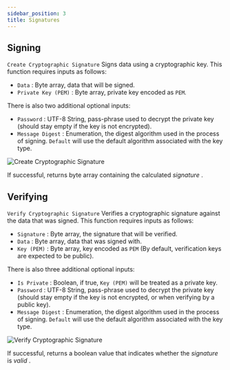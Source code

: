 ```yaml
---
sidebar_position: 3
title: Signatures
---
```



## Signing

`Create Cryptographic Signature` Signs data using a cryptographic key. This function requires inputs as follows:

* `Data` <Step text="1"/> : Byte array, data that will be signed.
* `Private Key (PEM)` <Step text="2"/> : Byte array, private key encoded as `PEM`.

There is also two additional optional inputs:

* `Password` <Step text="3"/> : UTF-8 String, pass-phrase used to decrypt the private key
(should stay empty if the key is not encrypted).
* `Message Digest` <Step text="4"/> : Enumeration, the digest algorithm used in the process of signing.
`Default` will use the default algorithm associated with the key type.

![Create Cryptographic Signature](_static/img/sign.png)

If successful, returns byte array containing the calculated *signature* <Step text="5"/>.

## Verifying

`Verify Cryptographic Signature` Verifies a cryptographic signature against the data that was signed.
This function requires inputs as follows:

* `Signature` <Step text="1"/> : Byte array, the signature that will be verified.
* `Data` <Step text="2"/> : Byte array, data that was signed with.
* `Key (PEM)` <Step text="3"/> : Byte array, key encoded as `PEM`
(By default, verification keys are expected to be public).

There is also three additional optional inputs:

* `Is Private` <Step text="4"/> : Boolean, if true, `Key (PEM)` will be treated as a private key.
* `Password` <Step text="5"/> : UTF-8 String, pass-phrase used to decrypt the private key
(should stay empty if the key is not encrypted, or when verifying by a public key).
* `Message Digest` <Step text="6"/> : Enumeration, the digest algorithm used in the process of signing.
`Default` will use the default algorithm associated with the key type.

![Verify Cryptographic Signature](_static/img/verify.png)

If successful, returns a boolean value that indicates whether the *signature* <Step text="1"/> is *valid* <Step text="7"/>.
